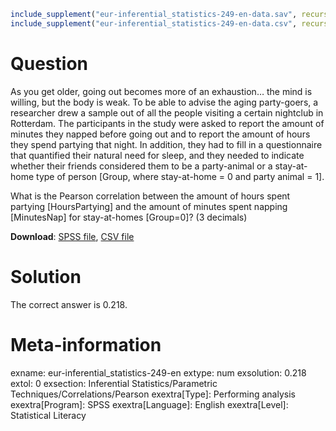 ```r
include_supplement("eur-inferential_statistics-249-en-data.sav", recursive = TRUE)
include_supplement("eur-inferential_statistics-249-en-data.csv", recursive = TRUE)
```
Question
========
As you get older, going out becomes more of an exhaustion… the mind is willing, but the body is weak. To be able to advise the aging party-goers, a researcher drew a sample out of all the people visiting a certain nightclub in Rotterdam. The participants in the study were asked to report the amount of minutes they napped before going out and to report the amount of hours they spend partying that night. In addition, they had to fill in a questionnaire that quantified their natural need for sleep, and they needed to indicate whether their friends considered them to be a party-animal or a stay-at-home type of person [Group, where stay-at-home = 0 and party animal = 1]. 

What is the Pearson correlation between the amount of hours spent partying [HoursPartying] and the amount of minutes spent napping [MinutesNap] for stay-at-homes [Group=0]? (3 decimals)

**Download**: [SPSS file](eur-inferential_statistics-249-en-data.sav), [CSV file](eur-inferential_statistics-249-en-data.csv)


Solution
========
The correct answer is 0.218.


Meta-information
================
exname: eur-inferential_statistics-249-en
extype: num
exsolution: 0.218
extol: 0
exsection: Inferential Statistics/Parametric Techniques/Correlations/Pearson
exextra[Type]: Performing analysis
exextra[Program]: SPSS
exextra[Language]: English
exextra[Level]: Statistical Literacy
